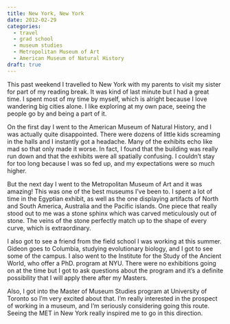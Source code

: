```yaml
---
title: New York, New York
date: 2012-02-29
categories:
  - travel
  - grad school
  - museum studies
  - Metropolitan Museum of Art
  - American Museum of Natural History
draft: true
---
```


This past weekend I travelled to New York with my parents to visit my sister for part of my reading break.
It was kind of last minute but I had a great time.
I spent most of my time by myself, which is alright because I love wandering big cities alone.
I like exploring at my own pace, seeing the people go by and being a part of it.

On the first day I went to the American Museum of Natural History, and I was actually quite disappointed.
There were dozens of little kids screaming in the halls and I instantly got a headache.
Many of the exhibits echo like mad so that only made it worse.
In fact, I found that the building was really run down and that the exhibits were all spatially confusing.
I couldn't stay for too long because I was so fed up, and my expectations were so much higher.

But the next day I went to the Metropolitan Museum of Art and it was amazing! This was one of the best museums I've been to.
I spent a lot of time in the Egyptian exhibit, as well as the one displaying artifacts of North and South America, Australia and the Pacific islands.
One piece that really stood out to me was a stone sphinx which was carved meticulously out of stone.
The veins of the stone perfectly match up to the shape of every curve, which is extraordinary.

I also got to see a friend from the field school I was working at this summer.
Gideon goes to Columbia, studying evolutionary biology, and I got to see some of the campus.
I also went to the Institute for the Study of the Ancient World, who offer a PhD. program at NYU.
There were no exhibitions going on at the time but I got to ask questions about the program and it's a definite possibility that I will apply there after my Masters.

Also, I got into the Master of Museum Studies program at University of Toronto so I'm very excited about that.
I'm really interested in the prospect of working in a museum, and I'm seriously considering going this route.
Seeing the MET in New York really inspired me to go in this direction.

